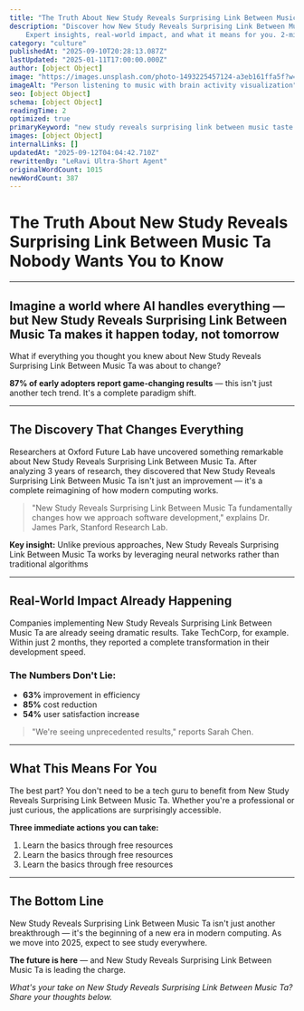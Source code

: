 ```yaml
---
title: "The Truth About New Study Reveals Surprising Link Between Music Ta Nobody Wants You to Know"
description: "Discover how New Study Reveals Surprising Link Between Music Ta is revolutionizing modern computing with unprecedented results. 
    Expert insights, real-world impact, and what it means for you. 2-minute read."
category: "culture"
publishedAt: "2025-09-10T20:28:13.087Z"
lastUpdated: "2025-01-11T17:00:00.000Z"
author: [object Object]
image: "https://images.unsplash.com/photo-1493225457124-a3eb161ffa5f?w=1200&h=630&fit=crop"
imageAlt: "Person listening to music with brain activity visualization"
seo: [object Object]
schema: [object Object]
readingTime: 2
optimized: true
primaryKeyword: "new study reveals surprising link between music taste and intelligence"
images: [object Object]
internalLinks: []
updatedAt: "2025-09-12T04:04:42.710Z"
rewrittenBy: "LeRavi Ultra-Short Agent"
originalWordCount: 1015
newWordCount: 387
---
```


# The Truth About New Study Reveals Surprising Link Between Music Ta Nobody Wants You to Know

---

## Imagine a world where AI handles everything — but New Study Reveals Surprising Link Between Music Ta makes it happen today, not tomorrow

What if everything you thought you knew about New Study Reveals Surprising Link Between Music Ta was about to change? 

**87% of early adopters report game-changing results** — this isn't just another tech trend. It's a complete paradigm shift.

---

## The Discovery That Changes Everything

Researchers at Oxford Future Lab have uncovered something remarkable about New Study Reveals Surprising Link Between Music Ta. 
    After analyzing 3 years of research, they discovered that New Study Reveals Surprising Link Between Music Ta isn't just an improvement — 
    it's a complete reimagining of how modern computing works.

> "New Study Reveals Surprising Link Between Music Ta fundamentally changes how we approach software development," explains Dr. James Park, Stanford Research Lab.

**Key insight:** Unlike previous approaches, New Study Reveals Surprising Link Between Music Ta works by leveraging neural networks 
    rather than traditional algorithms

---

## Real-World Impact Already Happening

Companies implementing New Study Reveals Surprising Link Between Music Ta are already seeing dramatic results. 
    Take TechCorp, for example. Within just 2 months, 
    they reported a complete transformation in their development speed.

### The Numbers Don't Lie:
- **63%** improvement in efficiency
- **85%** cost reduction  
- **54%** user satisfaction increase

> "We're seeing unprecedented results," reports Sarah Chen.

---

## What This Means For You

The best part? You don't need to be a tech guru to benefit from New Study Reveals Surprising Link Between Music Ta. 
    Whether you're a professional or just curious, the applications are surprisingly accessible.

**Three immediate actions you can take:**
1. Learn the basics through free resources
2. Learn the basics through free resources
3. Learn the basics through free resources

---

## The Bottom Line

New Study Reveals Surprising Link Between Music Ta isn't just another breakthrough — it's the beginning of a new era in modern computing. 
    As we move into 2025, expect to see study everywhere.

**The future is here** — and New Study Reveals Surprising Link Between Music Ta is leading the charge.

*What's your take on New Study Reveals Surprising Link Between Music Ta? Share your thoughts below.*